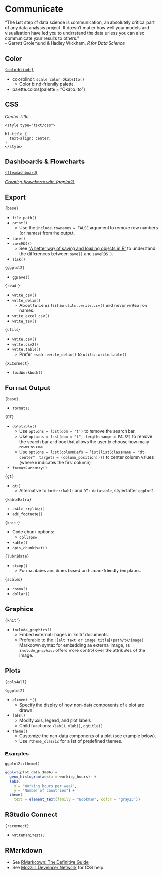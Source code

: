 # Communicate

"The last step of data science is communication, an absolutely critical part of any data analysis project. It doesn't matter how well your models and visualisation have led you to understand the data unless you can also communicate your results to others."  
- Garrett Grolemund & Hadley Wickham, *R for Data Science*

## Color

[`{colorblindr}`](https://www.rdocumentation.org/packages/colorblindr/versions/0.1.0)

- colorblindr::`scale_color_OkabeIto()`
  - Color blind-friendly palette.
- palette.colors(palette = “Okabo.Ito”)

## CSS

*Center Title*

```
<style type="text/css">

h1.title {
  text-align: center;
}
</style>
```

## Dashboards & Flowcharts

[`{flexdashboard}`](https://pkgs.rstudio.com/flexdashboard/)


[*Creating flowcharts with {ggplot2}*](https://nrennie.rbind.io/blog/2022-06-06-creating-flowcharts-with-ggplot2/?utm_campaign=Data_Elixir&utm_source=Data_Elixir_392).

## Export

`{base}`

- `file.path()`
- `print()`
  - Use the `include.rownames = FALSE` argument to remove row numbers (or names) from the output.
- `save()`
- `saveRDS()`
  - See ["A better way of saving and loading objects in R"](https://www.fromthebottomoftheheap.net/2012/04/01/saving-and-loading-r-objects/) to understand the differences between `save()` and `saveRDS()`.
- `sink()`

`{ggplot2}`

- `ggsave()`

`{readr}`

- `write_csv()`
- `write_delim()`
  - About twice as fast as `utils::write.csv()` and never writes row names.
- `write_excel_csv()`
- `write_tsv()`

`{utils}`

- `write.csv()`
- `write.csv2()`
- `write.table()`
  - Prefer `readr::write_delim()` to `utils::write.table()`.

`{XLConnect}`

- `loadWorkbook()`

## Format Output

`{base}`

- `format()`

`{DT}`

- `datatable()`
  - Use `options = list(dom = 't')` to remove the search bar.
  - Use `options = list(dom = "t", lengthchange = FALSE)` to remove the search bar and box that allows the user to choose how many rows to see.
  - Use `options = list(columnDefs = list(list(className = "dt-center", targets = (column_position))))` to center column values (where `0` indicates the first column).
- `formatCurrency()`

`{gt}`

- `gt()`
  - Alternative to `knitr::kable` and `DT::datatable`, styled after `ggplot2`.

`{kableExtra}`

- `kable_styling()`
- `add_footnote()`

`{knitr}`

- Code chunk options:
   - `collapse`
- `kable()`
- `opts_chunk$set()`

`{lubridate}`

- `stamp()`
  - Format dates and times based on human-friendly templates.

`{scales}`

- `comma()`
- `dollar()`

## Graphics

`{knitr}`

- `include_graphics()`
  - Embed external images in 'knitr' documents.
  - Preferable to the `![alt text or image title](path/to/image)` Markdown syntax for embedding an external image, as `include_graphics` offers more control over the attributes of the image.

## Plots

`{cols4all}`



`{ggplot2}`

- `element_*()`
  - Specify the display of how non-data components of a plot are drawn.
- `labs()`
  - Modify axis, legend, and plot labels.
  - Child functions: `xlab()`, `ylab()`, `ggtitle()`
- `theme()`
  - Customize the non-data components of a plot (see example below).
  - Use `?theme_classic` for a list of predefined themes.

### Examples

`ggplot2::theme()`

```r
ggplot(plot_data_2006) +
  geom_histogram(aes(x = working_hours)) +
  labs(
    x = "Working hours per week",
    y = "Number of countries") +
  theme(
    text = element_text(family = "Bookman", color = "gray25"))
```
    
## RStudio Connect

`{rsconnect}`

- `writeManifest()`

## RMarkdown

- See [RMarkdown: The Definitive Guide](https://bookdown.org/yihui/rmarkdown/)
- See [Mozzila Developer Network](https://developer.mozilla.org/en-US/docs/Web/CSS/CSS_Selectors) for CSS help.
